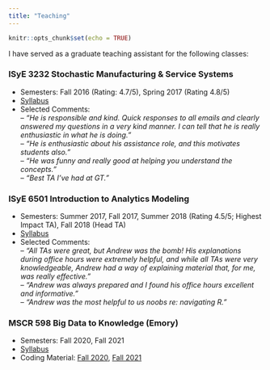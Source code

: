 ```yaml
---
title: "Teaching"
---
```


```r
knitr::opts_chunk$set(echo = TRUE)
```

I have served as a graduate teaching assistant for the following classes:

### ISyE 3232 Stochastic Manufacturing & Service Systems


- Semesters: Fall 2016 (Rating: 4.7/5), Spring 2017 (Rating 4.8/5) \
- [Syllabus](https://github.com/andrewelhabr/andrew_distill/blob/aea76e745fb5d5ae3ec4aee146d78a095fb646b9/class-materials/2017_spring_isye-3232_syllabus.pdf)
- Selected Comments: \
-- *"He is responsible and kind. Quick responses to all emails and clearly answered my questions in a very kind manner. I can tell that he is really enthusiastic in what he is doing."* \
-- *"He is enthusiastic about his assistance role, and this motivates students also."* \
-- *"He was funny and really good at helping you understand the concepts."* \
-- *"Best TA I've had at GT."*

### ISyE 6501 Introduction to Analytics Modeling

- Semesters: Summer 2017, Fall 2017, Summer 2018 (Rating 4.5/5; Highest Impact TA), Fall 2018 (Head TA) \
- [Syllabus](https://github.com/andrewelhabr/andrew_distill/blob/aea76e745fb5d5ae3ec4aee146d78a095fb646b9/class-materials/2018_fall_isye-6501_syllabus.pdf)
- Selected Comments: \
-- *"All TAs were great, but Andrew was the bomb! His explanations during office hours were extremely helpful, and while all TAs were very knowledgeable, Andrew had a way of explaining material that, for me, was really effective."* \
-- *"Andrew was always prepared and I found his office hours excellent and informative."* \
-- *"Andrew was the most helpful to us noobs re: navigating R."* \

### MSCR 598 Big Data to Knowledge (Emory)

- Semesters: Fall 2020, Fall 2021
- [Syllabus](https://github.com/andrewelhabr/andrew_distill/blob/aea76e745fb5d5ae3ec4aee146d78a095fb646b9/class-materials/2021_fall_mscr-598_syllabus.pdf)
- Coding Material: [Fall 2020](https://github.com/andrewelhabr/andrew_distill/blob/d833c212a562b21f82f212cd1402db15dbd7eb96/class-materials/2020_fall_mscr-598_coding-material.Rmd), [Fall 2021](https://github.com/andrewelhabr/andrew_distill/blob/d833c212a562b21f82f212cd1402db15dbd7eb96/class-materials/2021_fall_mscr-598_coding-material.Rmd)